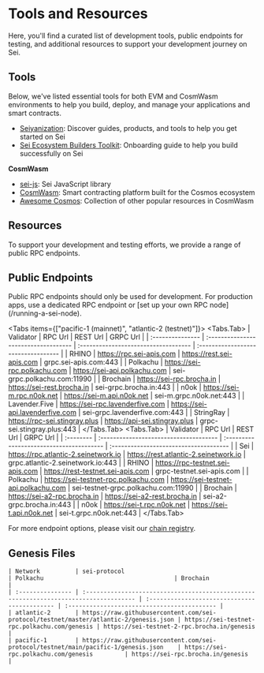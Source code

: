
# Tools and Resources

Here, you'll find a curated list of development tools, public endpoints for testing, and additional resources to support your development journey on Sei.

## Tools

Below, we've listed essential tools for both EVM and CosmWasm environments to help you build, deploy, and manage your applications and smart contracts.

- [Seiyanization](https://seiyanization.com/): Discover guides, products, and tools to help you get started on Sei
- [Sei Ecosystem Builders Toolkit](https://www.notion.so/3pgv/Sei-Ecosystem-Builders-Toolkit-1f0f92327d08495ea46f82a47048700b): Onboarding guide to help you build successfully on Sei

**CosmWasm**

- [sei-js](https://github.com/sei-protocol/sei-js/): Sei JavaScript library
- [CosmWasm](https://docs.cosmwasm.com/docs/): Smart contracting platform built for the Cosmos ecosystem
- [Awesome Cosmos](https://github.com/cosmos/awesome-cosmos): Collection of other popular resources in CosmWasm

## Resources

To support your development and testing efforts, we provide a range of public RPC endpoints.

## Public Endpoints

<Callout type="warning">
  Public RPC endpoints should only be used for development. For production apps,
  use a dedicated RPC endpoint or [set up your own RPC
  node](/running-a-sei-node).
</Callout>

<Tabs items={["pacific-1 (mainnet)", "atlantic-2 (testnet)"]}>
  <Tabs.Tab>
    | Validator        | RPC Url                              | REST Url                             | GRPC Url                            |
    | :--------------- | :----------------------------------- | :----------------------------------- | :---------------------------------- |
    | RHINO            | https://rpc.sei-apis.com             | https://rest.sei-apis.com            | grpc.sei-apis.com:443               |
    | Polkachu         | https://sei-rpc.polkachu.com         | https://sei-api.polkachu.com         | sei-grpc.polkachu.com:11990         |
    | Brochain         | https://sei-rpc.brocha.in            | https://sei-rest.brocha.in           | sei-grpc.brocha.in:443              |
    | n0ok             | https://sei-m.rpc.n0ok.net           | https://sei-m.api.n0ok.net           | sei-m.grpc.n0ok.net:443             |
    | Lavender.Five    | https://sei-rpc.lavenderfive.com     | https://sei-api.lavenderfive.com     | sei-grpc.lavenderfive.com:443       |
    | StringRay        | https://rpc-sei.stingray.plus        | https://api-sei.stingray.plus        | grpc-sei.stingray.plus:443          |
  </Tabs.Tab>
  <Tabs.Tab>
    | Validator | RPC Url                                | REST Url                                 | GRPC Url                               |
    | :-------- | :------------------------------------- | :--------------------------------------- | :------------------------------------- |
    | Sei       | https://rpc.atlantic-2.seinetwork.io   | https://rest.atlantic-2.seinetwork.io    | grpc.atlantic-2.seinetwork.io:443      |
    | RHINO     | https://rpc-testnet.sei-apis.com       | https://rest-testnet.sei-apis.com        | grpc-testnet.sei-apis.com              |
    | Polkachu  | https://sei-testnet-rpc.polkachu.com   | https://sei-testnet-api.polkachu.com     | sei-testnet-grpc.polkachu.com:11990    |
    | Brochain  | https://sei-a2-rpc.brocha.in           | https://sei-a2-rest.brocha.in            | sei-a2-grpc.brocha.in:443              |
    | n0ok      | https://sei-t.rpc.n0ok.net             | https://sei-t.api.n0ok.net               | sei-t.grpc.n0ok.net:443                |
  </Tabs.Tab>
</Tabs>

For more endpoint options, please visit our [chain registry](https://github.com/sei-protocol/chain-registry/blob/main/chains.json).

## Genesis Files
    | Network          | sei-protocol                                                                          | Polkachu                                     | Brochain                                    |
    | :--------------- | :------------------------------------------------------------------------------------ | :------------------------------------------- | :------------------------------------------ |
    | atlantic-2       | https://raw.githubusercontent.com/sei-protocol/testnet/master/atlantic-2/genesis.json | https://sei-testnet-rpc.polkachu.com/genesis | https://sei-testnet-2-rpc.brocha.in/genesis |
    | pacific-1        | https://raw.githubusercontent.com/sei-protocol/testnet/main/pacific-1/genesis.json    | https://sei-rpc.polkachu.com/genesis         | https://sei-rpc.brocha.in/genesis           |
